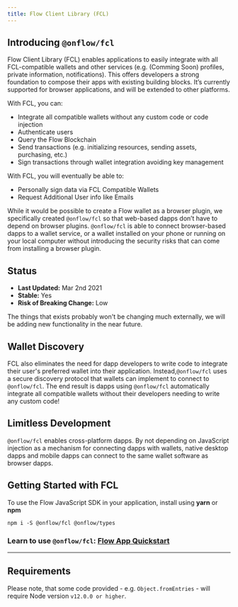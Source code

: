 ```yaml
---
title: Flow Client Library (FCL)
---
```


## Introducing `@onflow/fcl`

Flow Client Library (FCL) enables applications to easily integrate with all FCL-compatible wallets and
other services (e.g. (Comming Soon) profiles, private information, notifications). This offers developers a strong
foundation to compose their apps with existing building blocks. It’s currently supported for browser
applications, and will be extended to other platforms.

With FCL, you can:

- Integrate all compatible wallets without any custom code or code injection
- Authenticate users
- Query the Flow Blockchain
- Send transactions (e.g. initializing resources, sending assets, purchasing, etc.)
- Sign transactions through wallet integration avoiding key management

With FCL, you will eventually be able to:

- Personally sign data via FCL Compatible Wallets
- Request Additional User info like Emails

While it would be possible to create a Flow wallet as a browser plugin, we specifically created `@onflow/fcl` so that web-based dapps don’t have to depend on browser
plugins. `@onflow/fcl` is able to connect browser-based dapps to a wallet service, or a wallet installed on your phone
or running on your local computer without introducing the security risks that can come from installing
a browser plugin.

## Status

- **Last Updated:** Mar 2nd 2021
- **Stable:** Yes
- **Risk of Breaking Change:** Low

The things that exists probably won't be changing much externally, we will be adding new functionality in the near future.

## Wallet Discovery

FCL also eliminates the need for dapp developers to write code to integrate their user's preferred wallet into
their application. Instead,`@onflow/fcl` uses a secure discovery protocol that wallets can implement to connect
to `@onflow/fcl`. The end result is dapps using `@onflow/fcl` automatically integrate all compatible wallets without their developers
needing to write any custom code!

## Limitless Development

`@onflow/fcl` enables cross-platform dapps. By not depending on JavaScript injection as a mechanism for connecting dapps with wallets,
native desktop dapps and mobile dapps can connect to the same wallet software as browser dapps.

## Getting Started with FCL

To use the Flow JavaScript SDK in your application, install using **yarn** or **npm**

```shell
npm i -S @onflow/fcl @onflow/types

```

### Learn to use `@onflow/fcl`: [Flow App Quickstart](https://docs.onflow.org/fcl/tutorials/flow-app-quickstart/)

---

## Requirements

Please note, that some code provided - e.g. `Object.fromEntries` - will require Node version `v12.0.0 or higher`.
